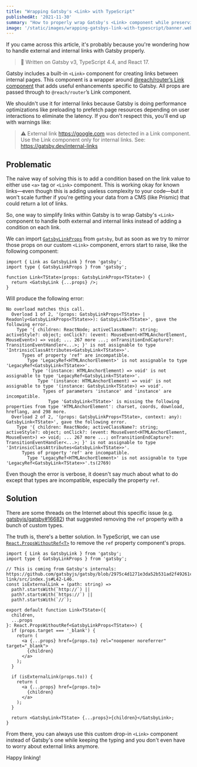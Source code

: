 ```yaml
---
title: "Wrapping Gatsby's <Link> with TypeScript"
publishedAt: '2021-11-30'
summary: "How to properly wrap Gatsby's <Link> component while preserving GatsbyLinkProps type."
image: '/static/images/wrapping-gatsbys-link-with-typescript/banner.webp'
---
```


If you came across this article, it's probably because you're wondering how to handle external and internal links with Gatsby properly.

> 🧰 Written on Gatsby v3, TypeScript 4.4, and React 17.

Gatsby includes a built-in `<Link>` component for creating links between internal pages. This component is a wrapper around [@reach/router’s Link component](https://reach.tech/router/api/Link) that adds useful enhancements specific to Gatsby. All props are passed through to `@reach/router`’s Link component.

We shouldn't use it for internal links because Gatsby is doing performance optimizations like preloading to prefetch page resources depending on user interactions to eliminate the latency. If you don't respect this, you'll end up with warnings like:

> ⚠️ External link https://google.com was detected in a Link component. Use the Link component only for internal links. See: https://gatsby.dev/internal-links

## Problematic

The naive way of solving this is to add a condition based on the link value to either use `<a>` tag or `<Link>` component. This is working okay for known links—even though this is adding useless complexity to your code—but it won't scale further if you're getting your data from a CMS (like Prismic) that could return a lot of links.

So, one way to simplify links within Gatsby is to wrap Gatsby's `<Link>` component to handle both external and internal links instead of adding a condition on each link.

We can import [`GatsbyLinkProps`](https://github.com/gatsbyjs/gatsby/blob/a7f3f85dc64377ff6fadc865155aeb878c7cf97f/packages/gatsby-link/index.d.ts#L5-L21) from `gatsby`, but as soon as we try to mirror those props on our custom `<Link>` component, errors start to raise, like the following component:

```tsx
import { Link as GatsbyLink } from 'gatsby';
import type { GatsbyLinkProps } from 'gatsby';

function Link<TState>(props: GatsbyLinkProps<TState>) {
  return <GatsbyLink {...props} />;
}
```

Will produce the following error:

```
No overload matches this call.
  Overload 1 of 2, '(props: GatsbyLinkProps<TState> | Readonly<GatsbyLinkProps<TState>>): GatsbyLink<TState>', gave the following error.
    Type '{ children: ReactNode; activeClassName?: string; activeStyle?: object; onClick?: (event: MouseEvent<HTMLAnchorElement, MouseEvent>) => void; ... 267 more ...; onTransitionEndCapture?: TransitionEventHandler<...>; }' is not assignable to type 'IntrinsicClassAttributes<GatsbyLink<TState>>'.
      Types of property 'ref' are incompatible.
        Type 'LegacyRef<HTMLAnchorElement>' is not assignable to type 'LegacyRef<GatsbyLink<TState>>'.
          Type '(instance: HTMLAnchorElement) => void' is not assignable to type 'LegacyRef<GatsbyLink<TState>>'.
            Type '(instance: HTMLAnchorElement) => void' is not assignable to type '(instance: GatsbyLink<TState>) => void'.
              Types of parameters 'instance' and 'instance' are incompatible.
                Type 'GatsbyLink<TState>' is missing the following properties from type 'HTMLAnchorElement': charset, coords, download, hreflang, and 298 more.
  Overload 2 of 2, '(props: GatsbyLinkProps<TState>, context: any): GatsbyLink<TState>', gave the following error.
    Type '{ children: ReactNode; activeClassName?: string; activeStyle?: object; onClick?: (event: MouseEvent<HTMLAnchorElement, MouseEvent>) => void; ... 267 more ...; onTransitionEndCapture?: TransitionEventHandler<...>; }' is not assignable to type 'IntrinsicClassAttributes<GatsbyLink<TState>>'.
      Types of property 'ref' are incompatible.
        Type 'LegacyRef<HTMLAnchorElement>' is not assignable to type 'LegacyRef<GatsbyLink<TState>>'.ts(2769)
```

Even though the error is verbose, it doesn't say much about what to do except that types are incompatible, especially the property `ref`.

## Solution

There are some threads on the Internet about this specific issue (e.g. [gatsbyjs/gatsby#16682](https://github.com/gatsbyjs/gatsby/issues/16682)) that suggested removing the `ref` property with a bunch of custom types.

The truth is, there's a better solution. In TypeScript, we can use [`React.PropsWithoutRef<T>`](https://github.com/DefinitelyTyped/DefinitelyTyped/blob/1349b640d4d07f40aa7c1c6931f18e3fbf667f3a/types/react/index.d.ts#L807-L813) to remove the `ref` property component's props.

```tsx
import { Link as GatsbyLink } from 'gatsby';
import type { GatsbyLinkProps } from 'gatsby';

// This is coming from Gatsby's internals: https://github.com/gatsbyjs/gatsby/blob/2975c4d1271e3da52b531ad2f49261c362e5ae13/packages/gatsby-link/src/index.js#L42-L46.
const isExternalLink = (path: string) =>
  path?.startsWith(`http://`) ||
  path?.startsWith(`https://`) ||
  path?.startsWith(`//`);

export default function Link<TState>({
  children,
  ...props
}: React.PropsWithoutRef<GatsbyLinkProps<TState>>) {
  if (props.target === '_blank') {
    return (
      <a {...props} href={props.to} rel="noopener noreferrer" target="_blank">
        {children}
      </a>
    );
  }

  if (isExternalLink(props.to)) {
    return (
      <a {...props} href={props.to}>
        {children}
      </a>
    );
  }

  return <GatsbyLink<TState> {...props}>{children}</GatsbyLink>;
}
```

From there, you can always use this custom drop-in `<Link>` component instead of Gatsby's one while keeping the typing and you don't even have to worry about external links anymore.

Happy linking!
